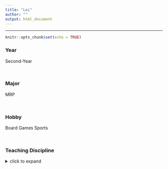 ```yaml
---
title: "Lei"
author: ""
output: html_document
---
```


<hr>

```r
knitr::opts_chunk$set(echo = TRUE)
```

### Year

Second-Year

<br>

### Major

MRP

<br>

### Hobby

Board Games
Sports

<br>

### Teaching Discipline
<details>
  <summary>click to expand</summary>
Go 
<br>
AutoCAD
</details>
